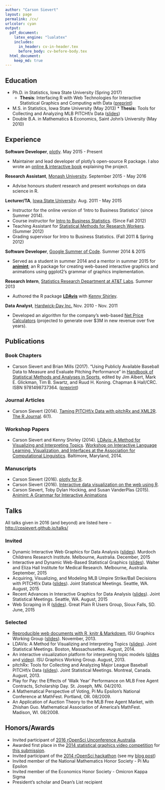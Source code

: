 ```yaml
---
author: "Carson Sievert"
layout: page
permalink: /cv/
urlcolor: cyan
output: 
  pdf_document: 
    latex_engine: "lualatex" 
    includes:
      in_header: cv-in-header.tex
      before_body: cv-before-body.tex
  html_document:
    keep_md: true
---
```


## Education

* Ph.D. in Statistics, Iowa State University \hfill (Spring 2017)
    * __Thesis__: Interfacing R with Web Technologies for Interactive Statistical Graphics and Computing with Data ([preprint](https://github.com/cpsievert/phd-thesis))
* M.S. in Statistics, Iowa State University \hfill (May 2013)
	  * __Thesis:__ Tools for Collecting and Analyzing MLB PITCHf/x Data ([slides](http://cpsievert.github.io/slides/pitchRx/CC/))
* Double B.A. in Mathematics & Economics, Saint John's University \hfill (May 2010)

## Experience
  
__Software Developer__, [plotly](https://plot.ly/). May 2015 - Present

* Maintainer and lead developer of plotly's open-source R package. I also wrote an [online & interactive book](https://cpsievert.github.io/plotly_book/) explaining the project.

__Research Assistant__, [Monash University](http://www.monash.edu/). September 2015 - May 2016

* Advise honours student research and present workshops on data science in R.
    
__Lecturer/TA__, [Iowa State University](http://www.stat.iastate.edu/). Aug. 2011 - May 2015

* Instructor for the online version of 'Intro to Business Statistics' (since Summer 2014).
* Course instructor for [Intro to Business Statistics](http://www.registrar.iastate.edu/catalog/2009-11/courses/stat.html#200). (Since Fall 2012)
* Teaching Assistant for [Statistical Methods for Research Workers](http://www.registrar.iastate.edu/catalog/2009-11/courses/stat.html#400). (Summer 2012)
* Grading supervisor for Intro to Business Statistics. (Fall 2011 & Spring 2012)
    
__Software Developer__, [Google Summer of Code](http://www.google-melange.com/gsoc/homepage/google/gsoc2014). Summer 2014 & 2015

* Served as a student in summer 2014 and a mentor in summer 2015 for  [__animint__](https://github.com/tdhock/animint); an R package for creating web-based interactive graphics and animations using ggplot2's grammar of graphics implementation.
  
__Research Intern__, [Statistics Research Department at AT&T Labs](http://stats.research.att.com/). Summer 2013

* Authored the R package [__LDAvis__](https://github.com/cpsievert/LDAvis) with [Kenny Shirley](http://www2.research.att.com/~kshirley/).
	
__Data Analyst__, [Hardwick-Day Inc.](http://hardwickday.com/) Nov. 2010 - Nov. 2011

* Developed an algorithm for the company's web-based [Net Price Calculators](http://hardwickday.com/capabilities/net-price-calculator) (projected to generate over $3M in new revenue over five years).

## Publications

### Book Chapters

* Carson Sievert and Brian Mills (2017). "Using Publicly Available Baseball Data to Measure and Evaluate Pitching Performance" in [Handbook of Statistical Methods and Analyses in Sports](https://www.crcpress.com/Handbook-of-Statistical-Methods-and-Analyses-in-Sports/Albert-Glickman-Swartz-Koning/p/book/9781498737364), edited by Jim Albert, Mark E. Glickman, Tim B. Swartz, and Ruud H. Koning. Chapman & Hall/CRC. ISBN 9781498737364. ([preprint](pitching-chapter.pdf))

### Journal Articles

* Carson Sievert (2014). [Taming PITCHf/x Data with pitchRx and XML2R](http://journal.r-project.org/archive/2014-1/sievert.pdf). [The R Journal](http://journal.r-project.org/). 6(1).

### Workshop Papers

* Carson Sievert and Kenny Shirley (2014). [LDAvis: A Method for Visualizing and Interpreting Topics](http://nlp.stanford.edu/events/illvi2014/papers/sievert-illvi2014.pdf). [Workshop on Interactive Language Learning, Visualization, and Interfaces at the Association for Computational Linguistics](http://nlp.stanford.edu/events/illvi2014/index.html). Baltimore, Maryland, 2014.

### Manuscripts

* Carson Sievert (2016). [plotly for R](https://cpsievert.github.io/plotly_book/).
* Carson Sievert (2016). [Interactive data visualization on the web using R](https://github.com/cpsievert/phd-thesis/blob/master/plotly.Rmd).
* Carson Sievert, Toby Dylan Hocking, and Susan VanderPlas (2015). [Animint: A Grammar for Interactive Animations](https://github.com/tdhock/animint-paper/blob/master/HOCKING-animint.pdf)

## Talks

All talks given in 2016 (and beyond) are listed here -- <http://cpsievert.github.io/talks/>

### Invited

* Dynamic Interactive Web Graphics for Data Analysis ([slides](http://cpsievert.github.io/slides/web-graphics/murdoch)). Murdoch Childrens Research Institute. Melbourne, Australia. December, 2015
* Interactive and Dynamic Web-Based Statistical Graphics ([slides](http://cpsievert.github.io/slides/web-graphics/wehi/#1)). Walter and Eliza Hall Institute for Medical Research. Melbourne, Australia. September, 2015
* Acquiring, Visualizing, and Modeling MLB Umpire Strike/Ball Decisions with PITCHf/x Data ([slides](http://cpsievert.github.io/slides/pitchRx/jsm15/)). Joint Statistical Meetings. Seattle, WA. August, 2015
* Recent Advances in Interactive Graphics for Data Analysis ([slides](http://cpsievert.github.io/slides/web-graphics/jsm15/)). Joint Statistical Meetings. Seattle, WA. August, 2015
* Web Scraping in R ([slides](http://cpsievert.github.io/slides/web-scraping/20150612/#1)). Great Plain R Users Group, Sioux Falls, SD. June, 2015

### Selected

* [Reproducible web documents with R, knitr & Markdown](http://www.stat.iastate.edu/seminars/seminar.html?id=968), ISU Graphics Working Group ([slides](http://cpsievert.github.io/slides/markdown/)). November, 2013.
* LDAVis: A Method for Visualizing and Interpreting Topics ([slides](http://cpsievert.github.io/slides/LDAvis/)). Joint Statistical Meetings.  Boston, Massachusettes. August, 2014.
* An interactive visualization platform for interpreting topic models ([slides](http://cpsievert.github.io/slides/LDA/0926/) and [video](https://www.dropbox.com/s/datl8sshpp859sh/LDAviz.mov)). ISU Graphics Working Group. August, 2013.
* pitchRx: Tools for Collecting and Analyzing Major League Baseball PITCHf/x Data ([slides](http://cpsievert.github.io/slides/pitchRx/jsm/)). Joint Statistical Meetings.  Montreal, Canada. August, 2013.
* Play for Pay: the Effects of 'Walk Year' Performance on MLB Free Agent Contracts, Scholarship Day. St. Joseph, MN. 04/2010.
* A Mathematical Perspective of Voting, Pi Mu Epsilon's National Conference at MathFest. Portland, OR. 08/2009.
* An Application of Auction Theory to the MLB Free Agent Market, with Zhishan Guo. Mathematical Association of America's MathFest. Madison, WI. 08/2008.

## Honors/Awards

* Invited participant of [2016 rOpenSci Unconference Australia](http://auunconf.ropensci.org/).
* Awarded first place in the [2014 statistical graphics video competition](http://web.archive.org/web/20140215133100/http://streaming.stat.iastate.edu/~dicook/video-competition/) for [this submission](http://web.archive.org/web/20160509234133/http://stat-graphics.org/movies/ldavis.html). 
* Invited participant of the [2014 rOpenSci hackathon](http://ropensci.github.io/hackathon/) (see my [blog post](https://ropensci.org/blog/2014/04/16/topic-modeling-in-R/))
* Invited member of the National Mathematics Honor Society - Pi Mu Epsilon
* Invited member of the Economics Honor Society - Omicron Kappa Sigma
* President's scholar and Dean's List recipient
